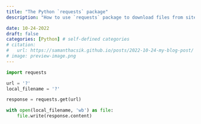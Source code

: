 ```yaml
---
title: "The Python `requests` package"
description: "How to use `requests` package to download files from sites."

date: 10-24-2022
draft: false 
categories: [Python] # self-defined categories
# citation: 
#   url: https://samanthacsik.github.io/posts/2022-10-24-my-blog-post/ 
# image: preview-image.png
---
```



```python
import requests
```

```python
url = '?'
local_filename = '?'

response = requests.get(url)

with open(local_filename, 'wb') as file:
    file.write(response.content)
```
